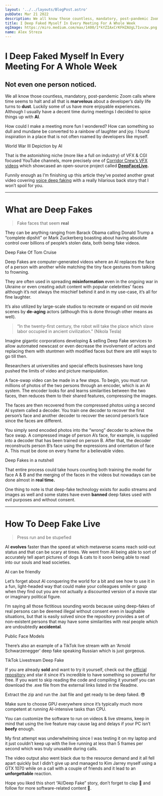 ```yaml
---
layout: '../../layouts/BlogPost.astro'
pubDate: Mar 21 2022
description: We all know those countless, mandatory, post-pandemic Zoom calls where time seems to halt and all that is marvelous about a developer’s daily life turns to dust. Luckily some of us have more…
title: I Deep Faked Myself In Every Meeting For A Whole Week
ogImage: https://miro.medium.com/max/1400/1*kYZIAxCrKFHZAUgL71vvzw.png
name: Alex Streza
---
```



<BlogImage src="https://miro.medium.com/max/1400/1*kYZIAxCrKFHZAUgL71vvzw.png" />

# I Deep Faked Myself In Every Meeting For A Whole Week

## Not even one person noticed.

We all know those countless, mandatory, post-pandemic Zoom calls where time seems to halt and all that is **marvelous** about a developer’s daily life turns to **dust**. Luckily some of us have more enjoyable experiences. Although I usually have a decent time during meetings I decided to spice things up with **AI**.

How could I make a meeting more fun I wondered? How can something so dull and mundane be converted to a rainbow of laughter and joy. I found inspiration in a place that is not often roamed by developers like myself.

<BlogImage src="https://miro.medium.com/max/1280/1*AQKbr1L_wucmIX0R9ll8rw.png">
  World War III Depiction by AI
</BlogImage>

That is the astonishing niche (more like a full on industry) of VFX & CGI focused YouTube channels, more precisely one of [Corridor Crew’s VFX videos](https://www.youtube.com/watch?v=qXLugdeogQU) which showcased an open-source project called [**DeepFaceLive**](https://github.com/iperov/DeepFaceLive)**.**

Funnily enough as I’m finishing up this article they’ve posted another great video covering [voice deep faking](https://www.youtube.com/watch?v=0fO7CBDMGNA) with a really hilarious back story that I won’t spoil for you.

<hr />

# What are Deep Fakes

> Fake faces that seem **real**

They can be anything ranging from Barack Obama calling Donald Trump a “complete dipshit” or Mark Zuckerberg boasting about having absolute control over billions of people’s stolen data, both being fake videos.

<BlogImage src="https://miro.medium.com/max/1016/1*XR5lKbosFxmS0YSGN6ZAEg.png">
  Deep Fake Of Tom Cruise
</BlogImage>

Deep Fakes are computer-generated videos where an AI replaces the face of a person with another while matching the tiny face gestures from talking to frowning.

They are often used in spreading **misinformation** even in the ongoing war in Ukraine or even creating adult content with popular celebrities' faces although it’s not always the mischief behind it and in my use-case, it’s all for fine laughter.

It’s also utilized by large-scale studios to recreate or expand on old movie scenes by **de-aging** actors (although this is done through other means as well).

> “In the twenty-first century, the robot will take the place which slave labor occupied in ancient civilization.” (Nikola Tesla)

Imagine gigantic corporations developing & selling Deep Fake services to allow automated newscast or even decrease the involvement of actors and replacing them with stuntmen with modified faces but there are still ways to go till then.

Researchers at universities and special effects businesses have long pushed the limits of video and picture manipulation.

A face-swap video can be made in a few steps. To begin, you must run millions of photos of the two persons through an encoder, which is an AI system. The encoder looks for and learns similarities between the two faces, then reduces them to their shared features, compressing the images.

The faces are then recovered from the compressed photos using a second AI system called a decoder. You train one decoder to recover the first person’s face and another decoder to recover the second person’s face since the faces are different.

You simply send encoded photos into the “wrong” decoder to achieve the face swap. A compressed image of person A’s face, for example, is supplied into a decoder that has been trained on person B. After that, the decoder reconstructs person B’s face using the expressions and orientation of face A. This must be done on every frame for a believable video.

<BlogImage src="https://miro.medium.com/max/1276/1*9EwVow8nuGmgr2NKaPBoOQ.png">
  Deep Fakes in a nutshell
</BlogImage>

That entire process could take hours counting both training the model for face A & B and the merging of the faces in the videos but nowadays can be done almost in **real time.**

One thing to note is that deep-fake technology exists for audio streams and images as well and some states have even **banned** deep fakes used with evil purposes and without consent.

<hr />

# How To Deep Fake Live

> Press run and be stupefied

AI **evolves** faster than the speed at which metaverse scams reach sold-out status and that can be scary at times. We went from AI being able to sort of accurately tell apart pictures of dogs & cats to it soon being able to read into our souls and lead societies.

<BlogImage src="https://miro.medium.com/max/1400/0*DGzOG0S6KTF96qwK">
  AI can be friendly
</BlogImage>

Let’s forget about AI conquering the world for a bit and see how to use it in a fun, light-headed way that could make your colleagues smile or gasp when they find out you are not actually a discounted version of a movie star or imaginary political figure.

I’m saying all those fictitious sounding words because using deep-fakes of real persons can be deemed illegal without consent even in laughable situations, but that is easily solved since the repository provides a set of non-existent persons that may have some similarities with real people which are undoubtedly **accidental**.

<BlogImage src="https://miro.medium.com/max/1400/1*-cIv76PLu8FALk2S_x9yJQ.png">
  Public Face Models
</BlogImage>

There’s also an example of a TikTok live stream with an ‘Arnold Schwarzenegger’ deep fake speaking Russian which is just gorgeous.

<BlogImage src="https://miro.medium.com/max/1000/1*IkpBfcoeh3NZQLUoMEjJ9A.png">
  TikTok Livestream Deep Fake
</BlogImage>

If you are already **sold** and want to try it yourself, check out the [official repository](https://github.com/iperov/DeepFaceLive) and star it since it’s incredible to have something so powerful for free. If you want to skip reading the code and compiling it yourself you can download the .exe file from the external links listed in the Readme.

Extract the zip and run the .bat file and get ready to be deep faked. 😎

<BlogImage src="https://miro.medium.com/max/1400/1*eDZZVepRR_ayo6luqCQxYA.png" />

Make sure to choose GPU everywhere since it’s typically much more competent at running AI-intensive tasks than CPU.

You can customize the software to run on videos & live streams, keep in mind that using the live feature may cause lag and delays if your PC isn’t **beefy** enough.

My first attempt was underwhelming since I was testing it on my laptop and it just couldn’t keep up with the live running at less than 5 frames per second which was truly unusable during calls.

The video output also went black due to the resource demand and it all fell apart quickly but I didn’t give up and managed to Kim Jarrey myself using a GTX 1070 while on a call with a couple of friends and it lead to an **unforgettable** reaction.

Hope you liked this short “AI/Deep Fake” story, don’t forget to clap **👏** and follow for more software-related content 🚀.

